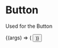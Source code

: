 

<Meta title='Components/Button' component={Button} />

# Button

Used for the Button

<Canvas>
  <Story
    name='Details'
    argTypes={{ 
        ariaLabel: {
            description: 'The aria-label attribute defines a string value that labels the current element. It is used for Assistive Technology when the label text is not visible on the screen.',
            control: { type: 'text' },
        },
        href: {
            description: 'The href attribute specifies the URL of the page the link goes to.',
            control: { type: 'text' },
        },
        target: {
            description: 'The target attribute specifies where to open the linked document.',
            control: { type: 'text' },
        },
        text: {
            description: 'The text of the button.',
            control: { type: 'text' },
        },
    }}
    args={{
        ariaLabel: "Learn more about the Button component",
        href: "https://www.example.com",
        target: "_blank",
        text: "Button",
    }}
  >
    {(args) => (
      <Button {...args}/>
    )}
  </Story>
</Canvas>



